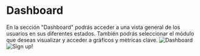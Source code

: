 # Dashboard
En la sección "Dashboard" podrás acceder a una vista general de los usuarios en sus diferentes estados. También podrás seleccionar el módulo que deseas visualizar y acceder a gráficos y métricas clave.
![Dashboard](../../../src/images/13_dashboard_1.png)
![Sign up!](../../../src/images/14_dashboard_2.png)